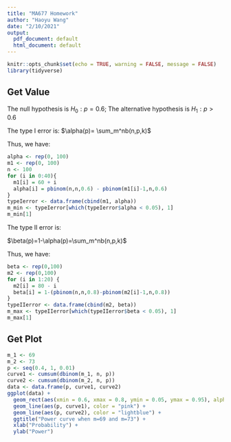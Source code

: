 ```yaml
---
title: "MA677 Homework"
author: "Haoyu Wang"
date: "2/10/2021"
output:
  pdf_document: default
  html_document: default
---
```


```r
knitr::opts_chunk$set(echo = TRUE, warning = FALSE, message = FALSE)
library(tidyverse)
```

## Get Value

The null hypothesis is $H_0: p=0.6$; The alternative hypothesis is $H_1: p>0.6$

The type I error is:
$\alpha(p)= \sum_m^nb(n,p,k)$

Thus, we have:
```r
alpha <- rep(0, 100)
m1 <- rep(0, 100)
n <- 100
for (i in 0:40){
  m1[i] = 60 + i
  alpha[i] = pbinom(n,n,0.6) - pbinom(m1[i]-1,n,0.6)
}
typeIerror <- data.frame(cbind(m1, alpha))
m_min <- typeIerror[which(typeIerror$alpha < 0.05), 1]
m_min[1]
```
The type II error is:

$\beta(p)=1-\alpha(p)=\sum_m^nb(n,p,k)$

Thus, we have:
```r
beta <- rep(0,100)
m2 <- rep(0,100)
for (i in 1:20) {
  m2[i] = 80 - i
  beta[i] = 1-(pbinom(n,n,0.8)-pbinom(m2[i]-1,n,0.8))
}
typeIIerror <- data.frame(cbind(m2, beta))
m_max <- typeIIerror[which(typeIIerror$beta < 0.05), 1]
m_max[1]
```
## Get Plot
```r
m_1 <- 69
m_2 <- 73
p <- seq(0.4, 1, 0.01)
curve1 <- cumsum(dbinom(m_1, n, p))
curve2 <- cumsum(dbinom(m_2, n, p))
data <- data.frame(p, curve1, curve2)
ggplot(data) +
  geom_rect(aes(xmin = 0.6, xmax = 0.8, ymin = 0.05, ymax = 0.95), alpha = 0.1) +
  geom_line(aes(p, curve1), color = "pink") +
  geom_line(aes(p, curve2), color = "lightblue") +
  ggtitle("Power curve when m=69 and m=73") +
  xlab("Probability") +
  ylab("Power")
```

